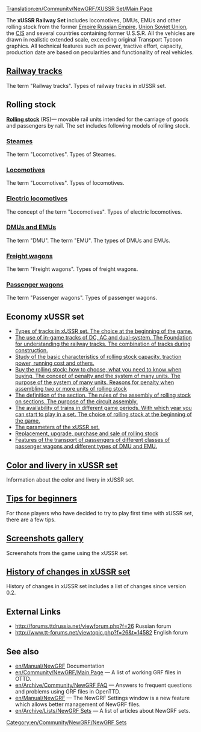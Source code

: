 [[Translation:en/Community/NewGRF/XUSSR Set/Main Page]]


{{en/Community/NewGRF/Infobox NewGRF|setname= xUSSR Set
|screenshot= 
|artist= George, Wowan, Simozzz, Ghost, Rubiroid, Engineer_Keen, Otecan, LitNik
|coder= George 
|focus= en/Community/NewGRF/Addons Trains
|homepage=forums.ttdrussia.net/viewforum.php?f=26
|homepagename= xUSSR Set at ttdrussia.net
|copyright= copyrighted
}}
The '''xUSSR Railway Set''' includes locomotives, DMUs, EMUs and other rolling stock from the former [https://www.wikipedia.org/wiki/Russian Empire Russian Empire], [https://www.wikipedia.org/wiki/Soviet Union Soviet Union], the [https://www.wikipedia.org/wiki/Commonwealth_of_Independent_States CIS] and several countries containing former U.S.S.R. All the vehicles are drawn in realistic extended scale, exceeding original Transport Tycoon graphics. All technical features such as power, tractive effort, capacity, production date are based on pecularities and functionality of real vehicles.


== [https://wiki.openttd.org/XUSSR_Set/Railway_tracks/EN Railway tracks] ==
The term "Railway tracks". Types of railway tracks in xUSSR set.

== Rolling stock ==
[https://en.wikipedia.org/wiki/Rolling_stock '''Rolling stock'''] (RS)— movable rail units intended for the carriage of goods and passengers by rail. The set includes following models of rolling stock.
===[https://wiki.openttd.org/XUSSR_Set/Steam/EN Steames]===
The term "Locomotives". Types of Steames.

===[https://wiki.openttd.org/XUSSR_Set/diesel_locomotive/EN Locomotives]===
The term "Locomotives". Types of locomotives.

===[https://wiki.openttd.org/XUSSR_Set/Electric_locomotive/EN Electric locomotives]===
The concept of the term "Locomotives". Types of electric locomotives.

===[https://wiki.openttd.org/XUSSR_Set/DMU_EMU/EN DMUs and EMUs]===
The term "DMU". The term "EMU". The types of DMUs and EMUs.

=== [https://wiki.openttd.org/XUSSR_Set/Freight_wagon/EN Freight wagons] ===
The term "Freight wagons". Types of freight wagons.

===[https://wiki.openttd.org/XUSSR_Set/Passenger_wagon/EN Passenger wagons] ===
The term "Passenger wagons". Types of passenger wagons.

== Economy xUSSR set ==
* [https://wiki.openttd.org/XUSSR_Set/Types_of_tracks_in_xUSSR_set/EN Types of tracks in xUSSR set. The choice at the beginning of the game.]
* [https://wiki.openttd.org/XUSSR_Set/The_application_of_tracks_in_the_game/EN The use of in-game tracks of DC, AC and dual-system. The Foundation for understanding the railway tracks. The combination of tracks during construction.]
* [https://wiki.openttd.org/XUSSR_Set/Main_features_of_rolling_stock/EN Study of the basic characteristics of rolling stock capacity, traction power, running cost and others.]  
* [https://wiki.openttd.org/XUSSR_Set/Buy_the_rolling_stock/EN Buy the rolling stock: how to choose, what you need to know when buying. The concept of penalty and the system of many units. The purpose of the system of many units. Reasons for penalty when assembling two or more units of rolling stock]
* [https://wiki.openttd.org/XUSSR_Set/The_concept_of_the_term_section/EN The definition of the section. The rules of the assembly of rolling stock on sections. The purpose of the circuit assembly.]
* [https://wiki.openttd.org/XUSSR_Set/The_availability_of_trains_in_different_time_periods/EN The availability of trains in different game periods. With which year you can start to play in a set. The choice of rolling stock at the beginning of the game.]
* [https://wiki.openttd.org/XUSSR_Set/The_parameters_of_the_xUSSR_set./EN The parameters of the xUSSR set.]
* [https://wiki.openttd.org/XUSSR_Set/Replacement_upgrade_purchase_and_sale_of_rolling_stock/EN Replacement, upgrade, purchase and sale of rolling stock]
* [https://wiki.openttd.org/XUSSR_Set/Features_passenger_transportation/EN Features of the transport of passengers of different classes of passenger wagons and different types of DMU and EMU.]

== [https://wiki.openttd.org/XUSSR_Set/Painting_and_liveryes_in_xUSSR_set/EN Color and livery in xUSSR set]  ==
Information about the color and livery in xUSSR set.

==[https://wiki.openttd.org/XUSSR_Set/Tips_for_beginners/EN Tips for beginners] ==
For those players who have decided to try to play first time with xUSSR set, there are a few tips.

== [https://wiki.openttd.org/XUSSR_Set/Screenshots_gallery/EN Screenshots gallery] ==
Screenshots from the game using the xUSSR set.

==[https://wiki.openttd.org/XUSSR_Set/Change_history/EN History of changes in xUSSR set]==
History of changes in xUSSR set includes a list of changes since version 0.2.

==External Links==
*http://forums.ttdrussia.net/viewforum.php?f=26 Russian forum
*http://www.tt-forums.net/viewtopic.php?f=26&t=14582 English forum

== See also ==
* [[en/Manual/NewGRF]] Documentation
* [[en/Community/NewGRF/Main Page]] &mdash; A list of working GRF files in OTTD.
* [[en/Archive/Community/NewGRF FAQ]] &mdash; Answers to frequent questions and problems using GRF files in OpenTTD.
* [[en/Manual/NewGRF]] &mdash; The NewGRF Settings window is a new feature which allows better management of NewGRF files. 
* [[en/Archive/Lists/NewGRF Sets]] &mdash; A list of articles about NewGRF sets.

[[Category:en/Community/NewGRF/NewGRF Sets]]